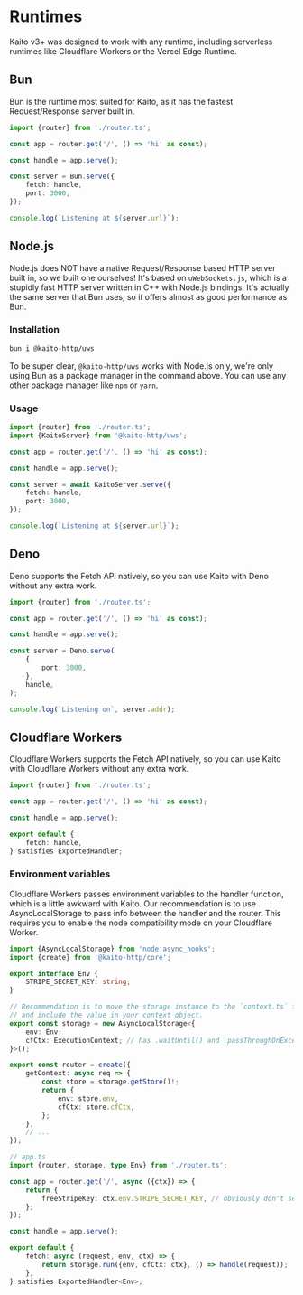 # Runtimes

Kaito v3+ was designed to work with any runtime, including serverless runtimes like Cloudflare Workers or the Vercel Edge Runtime.

## Bun

Bun is the runtime most suited for Kaito, as it has the fastest Request/Response server built in.

```ts
import {router} from './router.ts';

const app = router.get('/', () => 'hi' as const);

const handle = app.serve();

const server = Bun.serve({
	fetch: handle,
	port: 3000,
});

console.log(`Listening at ${server.url}`);
```

## Node.js

Node.js does NOT have a native Request/Response based HTTP server built in, so we built one ourselves! It's based on `uWebSockets.js`, which is a stupidly fast HTTP server written in C++ with Node.js bindings. It's actually the same server that Bun uses, so it offers almost as good performance as Bun.

### Installation

```bash
bun i @kaito-http/uws
```

To be super clear, `@kaito-http/uws` works with Node.js only, we're only using Bun as a package manager in the command above. You can use any other package manager like `npm` or `yarn`.

### Usage

```ts
import {router} from './router.ts';
import {KaitoServer} from '@kaito-http/uws';

const app = router.get('/', () => 'hi' as const);

const handle = app.serve();

const server = await KaitoServer.serve({
	fetch: handle,
	port: 3000,
});

console.log(`Listening at ${server.url}`);
```

## Deno

Deno supports the Fetch API natively, so you can use Kaito with Deno without any extra work.

```ts
import {router} from './router.ts';

const app = router.get('/', () => 'hi' as const);

const handle = app.serve();

const server = Deno.serve(
	{
		port: 3000,
	},
	handle,
);

console.log(`Listening on`, server.addr);
```

## Cloudflare Workers

Cloudflare Workers supports the Fetch API natively, so you can use Kaito with Cloudflare Workers without any extra work.

```ts
import {router} from './router.ts';

const app = router.get('/', () => 'hi' as const);

const handle = app.serve();

export default {
	fetch: handle,
} satisfies ExportedHandler;
```

### Environment variables

Cloudflare Workers passes environment variables to the handler function, which is a little awkward with Kaito. Our recommendation is to use AsyncLocalStorage to pass info between the handler and the router. This requires you to enable the node compatibility mode on your Cloudflare Worker.

```ts
import {AsyncLocalStorage} from 'node:async_hooks';
import {create} from '@kaito-http/core';

export interface Env {
	STRIPE_SECRET_KEY: string;
}

// Recommendation is to move the storage instance to the `context.ts` file
// and include the value in your context object.
export const storage = new AsyncLocalStorage<{
	env: Env;
	cfCtx: ExecutionContext; // has .waitUntil() and .passThroughOnException()
}>();

export const router = create({
	getContext: async req => {
		const store = storage.getStore()!;
		return {
			env: store.env,
			cfCtx: store.cfCtx,
		};
	},
	// ...
});

// app.ts
import {router, storage, type Env} from './router.ts';

const app = router.get('/', async ({ctx}) => {
	return {
		freeStripeKey: ctx.env.STRIPE_SECRET_KEY, // obviously don't send your stripe key to the client lol
	};
});

const handle = app.serve();

export default {
	fetch: async (request, env, ctx) => {
		return storage.run({env, cfCtx: ctx}, () => handle(request));
	},
} satisfies ExportedHandler<Env>;
```
